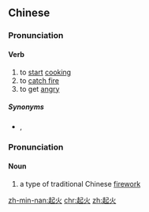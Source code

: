 ==Chinese==
{{zh-forms}}

===Pronunciation===
{{zh-pron
|m=qǐhuǒ
|c=hei2 fo2
|h=pfs=hí-fó
|mn=qz:khí-hér/tp,xm:khí-hé/kh,zz:khí-hóe
|cat=v
}}

====Verb====
{{zh-verb}}

# to [[start]] [[cooking]]
# to [[catch fire]]
# to get [[angry]]

=====Synonyms=====
* {{sense|catch fire}} {{zh-l|發火}}, {{zh-l|失火}}

===Pronunciation===
{{zh-pron
|m=qǐhuo
|cat=n
}}

====Noun====
{{zh-verb}}

# a type of traditional Chinese [[firework]]

[[zh-min-nan:起火]]
[[chr:起火]]
[[zh:起火]]